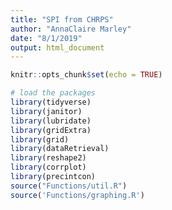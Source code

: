 ```yaml
---
title: "SPI from CHRPS"
author: "AnnaClaire Marley"
date: "8/1/2019"
output: html_document
---
```


```r
knitr::opts_chunk$set(echo = TRUE)
```

```r
# load the packages
library(tidyverse)
library(janitor)
library(lubridate)
library(gridExtra)
library(grid)
library(dataRetrieval)
library(reshape2)
library(corrplot)
library(precintcon)
source("Functions/util.R")
source('Functions/graphing.R')
```

